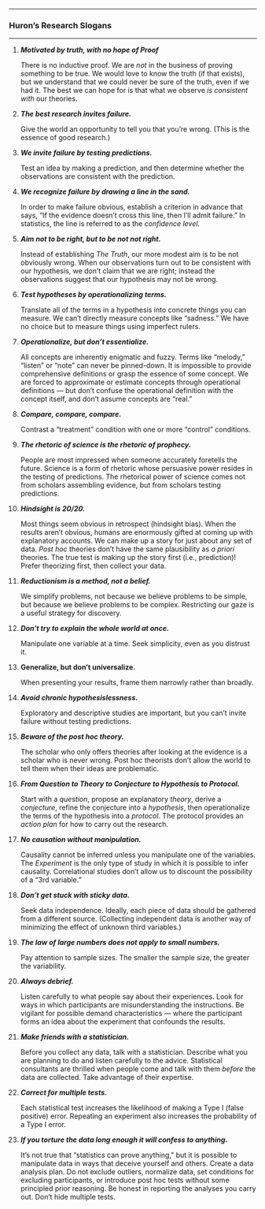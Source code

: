 

------------------------------------------------------------------------

### Huron's Research Slogans

------------------------------------------------------------------------

1.  ***Motivated by truth, with no hope of Proof***

    There is no inductive proof. We are *not* in the business of
    proving something to be true. We would love to know the truth (if
    that exists), but we understand that we could never be sure of the
    truth, even if we had it. The best we can hope for is that what we
    observe *is consistent with* our theories.

2.  ***The best research invites failure.***

    Give the world an opportunity to tell you that you're wrong. (This
    is the essence of good research.)

3.  ***We invite failure by testing predictions.***

    Test an idea by making a prediction, and then determine whether
    the observations are consistent with the prediction.

4.  ***We recognize failure by drawing a line in the sand.***

    In order to make failure obvious, establish a criterion in advance
    that says, "If the evidence doesn't cross this line, then I'll
    admit failure." In statistics, the line is referred to as the
    *confidence level.*

5.  ***Aim not to be right, but to be not not right.***

    Instead of establishing *The Truth*, our more modest aim is to be
    not obviously wrong. When our observations turn out to be
    consistent with our hypothesis, we don't claim that we are right;
    instead the observations suggest that our hypothesis may not be
    wrong.

6.  ***Test hypotheses by operationalizing terms.***

    Translate all of the terms in a hypothesis into concrete things
    you can measure. We can't directly measure concepts like
    "sadness." We have no choice but to measure things using imperfect
    rulers.

7.  ***Operationalize, but don't essentialize.***

    All concepts are inherently enigmatic and fuzzy. Terms like
    "melody," "listen" or "note" can never be pinned-down. It is
    impossible to provide comprehensive definitions or grasp the
    essence of some concept. We are forced to approximate or estimate
    concepts through operational definitions --- but don't confuse the
    operational definition with the concept itself, and don't assume
    concepts are "real."

8.  ***Compare, compare, compare.***

    Contrast a "treatment" condition with one or more "control"
    conditions.

9.  ***The rhetoric of science is the rhetoric of prophecy.***

    People are most impressed when someone accurately foretells the
    future. Science is a form of rhetoric whose persuasive power
    resides in the testing of predictions. The rhetorical power of
    science comes not from scholars assembling evidence, but from
    scholars testing predictions.

10. ***Hindsight is 20/20.***

    Most things seem obvious in retrospect (hindsight bias). When the
    results aren't obvious, humans are enormously gifted at coming up
    with explanatory accounts. We can make up a story for just about
    any set of data. *Post hoc* theories don't have the same
    plausibility as *a priori* theories. The true test is making up
    the story first (i.e., prediction)! Prefer theorizing first, then
    collect your data.

11. ***Reductionism is a method, not a belief.***

    We simplify problems, not because we believe problems to be
    simple, but because we believe problems to be complex. Restricting
    our gaze is a useful strategy for discovery.

12. ***Don't try to explain the whole world at once.***

    Manipulate one variable at a time. Seek simplicity, even as you
    distrust it.

13. **Generalize, but don't universalize.**

    When presenting your results, frame them narrowly rather than
    broadly.

14. ***Avoid chronic hypothesislessness.***

    Exploratory and descriptive studies are important, but you can't
    invite failure without testing predictions.

15. ***Beware of the post hoc theory.***

    The scholar who only offers theories after looking at the evidence
    is a scholar who is never wrong. Post hoc theorists don't allow
    the world to tell them when their ideas are problematic.

16. ***From Question to Theory to Conjecture to Hypothesis to
    Protocol.***

    Start with a *question*, propose an explanatory *theory*, derive a
    *conjecture*, refine the conjecture into a *hypothesis*, then
    operationalize the terms of the hypothesis into a *protocol*. The
    protocol provides an *action plan* for how to carry out the
    research.

17. ***No causation without manipulation.***

    Causality cannot be inferred unless you manipulate one of the
    variables. The *Experiment* is the only type of study in which it
    is possible to infer causality. Correlational studies don't allow
    us to discount the possibility of a "3rd variable."

18. ***Don't get stuck with sticky data.***

    Seek data independence. Ideally, each piece of data should be
    gathered from a different source. (Collecting independent data is
    another way of minimizing the effect of unknown third variables.)

19. ***The law of large numbers does not apply to small numbers.***

    Pay attention to sample sizes. The smaller the sample size, the
    greater the variability.

20. ***Always debrief.***

    Listen carefully to what people say about their experiences. Look
    for ways in which participants are misunderstanding the
    instructions. Be vigilant for possible demand characteristics ---
    where the participant forms an idea about the experiment that
    confounds the results.

21. ***Make friends with a statistician.***

    Before you collect any data, talk with a statistician. Describe
    what you are planning to do and listen carefully to the advice.
    Statistical consultants are thrilled when people come and talk
    with them *before* the data are collected. Take advantage of their
    expertise.

22. ***Correct for multiple tests.***

    Each statistical test increases the likelihood of making a Type I
    (false positive) error. Repeating an experiment also increases the
    probability of a Type I error.

23. ***If you torture the data long enough it will confess to
    anything.***

    It's not true that "statistics can prove anything," but it is
    possible to manipulate data in ways that deceive yourself and
    others. Create a data analysis plan. Do not exclude outliers,
    normalize data, set conditions for excluding participants, or
    introduce post hoc tests without some principled prior reasoning.
    Be honest in reporting the analyses you carry out. Don't hide
    multiple tests.




